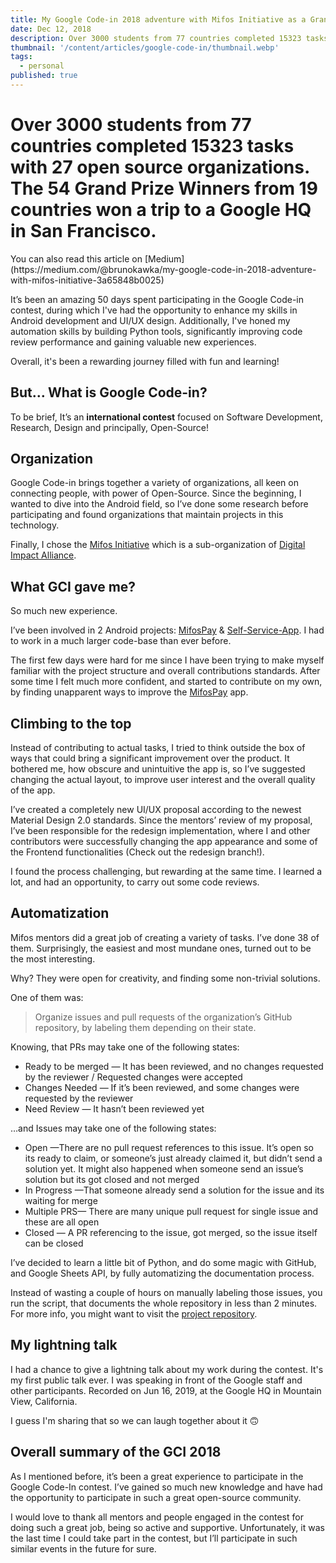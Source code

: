 ```yaml
---
title: My Google Code-in 2018 adventure with Mifos Initiative as a Grand Prize Winner
date: Dec 12, 2018
description: Over 3000 students from 77 countries completed 15323 tasks with 27 open source organizations. The 54 Grand Prize Winners from 19 countries won a trip to a Google HQ in San Francisco.
thumbnail: '/content/articles/google-code-in/thumbnail.webp'
tags:
  - personal
published: true
---
```


# Over 3000 students from 77 countries completed 15323 tasks with 27 open source organizations. The 54 Grand Prize Winners from 19 countries won a trip to a Google HQ in San Francisco.

<MdxAside>
  You can also read this article on
  [Medium](https://medium.com/@brunokawka/my-google-code-in-2018-adventure-with-mifos-initiative-3a65848b0025)
</MdxAside>

It’s been an amazing 50 days spent participating in the Google Code-in contest, during which I've had the opportunity to enhance my skills in Android development and UI/UX design. Additionally, I've honed my automation skills by building Python tools, significantly improving code review performance and gaining valuable new experiences.

Overall, it's been a rewarding journey filled with fun and learning!

## But… What is Google Code-in?

To be brief, It’s an **international contest** focused on Software Development, Research, Design and principally, Open-Source!

<MdxImage
  width={600}
  height={196}
  caption='Google Code-in logo'
  src='/content/articles/google-code-in/google-code-in-logo.png'
  alt='Google Code-in Logo'
/>

## Organization

Google Code-in brings together a variety of organizations, all keen on connecting people, with power of Open-Source. Since the beginning, I wanted to dive into the Android field, so I’ve done some research before participating and found organizations that maintain projects in this technology.

Finally, I chose the [Mifos Initiative](https://mifos.org) which is a sub-organization of [Digital Impact Alliance](https://codein.withgoogle.com/archive/2018/organization/5735553819475968).

<MdxImage
  width={600}
  height={196}
  caption='Mifos Initiative Logo'
  src='/content/articles/google-code-in/mifos-logo.png'
  alt='Mifos Initiative Logo'
/>

## What GCI gave me?

So much new experience.

I’ve been involved in 2 Android projects: [MifosPay](https://github.com/openMF/mobile-wallet) & [Self-Service-App](https://github.com/openMF/mifos-mobile). I had to work in a much larger code-base than ever before.

The first few days were hard for me since I have been trying to make myself familiar with the project structure and overall contributions standards. After some time I felt much more confident, and started to contribute on my own, by finding unapparent ways to improve the [MifosPay](https://github.com/openMF/mobile-wallet) app.

## Climbing to the top

Instead of contributing to actual tasks, I tried to think outside the box of ways that could bring a significant improvement over the product. It bothered me, how obscure and unintuitive the app is, so I’ve suggested changing the actual layout, to improve user interest and the overall quality of the app.

I’ve created a completely new UI/UX proposal according to the newest Material Design 2.0 standards. Since the mentors’ review of my proposal, I’ve been responsible for the redesign implementation, where I and other contributors were successfully changing the app appearance and some of the Frontend functionalities (Check out the redesign branch!).

I found the process challenging, but rewarding at the same time. I learned a lot, and had an opportunity, to carry out some code reviews.

<MdxImage
  width={720}
  height={2429}
  caption='My design proposal, reviewed & accepted by GCI mentors'
  src='/content/articles/google-code-in/mifos-pay-design.webp'
  alt='UI/UX design of the financial platform'
/>

## Automatization

Mifos mentors did a great job of creating a variety of tasks. I’ve done 38 of them. Surprisingly, the easiest and most mundane ones, turned out to be the most interesting.

Why? They were open for creativity, and finding some non-trivial solutions.

One of them was:

> Organize issues and pull requests of the organization’s GitHub repository, by labeling them depending on their state.

Knowing, that PRs may take one of the following states:

- Ready to be merged — It has been reviewed, and no changes requested by the reviewer / Requested changes were accepted
- Changes Needed — If it’s been reviewed, and some changes were requested by the reviewer
- Need Review — It hasn’t been reviewed yet

…and Issues may take one of the following states:

- Open —There are no pull request references to this issue. It’s open so its ready to claim, or someone’s just already claimed it, but didn’t send a solution yet. It might also happened when someone send an issue’s solution but its got closed and not merged
- In Progress —That someone already send a solution for the issue and its waiting for merge
- Multiple PRS— There are many unique pull request for single issue and these are all open
- Closed — A PR referencing to the issue, got merged, so the issue itself can be closed

I’ve decided to learn a little bit of Python, and do some magic with GitHub, and Google Sheets API, by fully automatizing the documentation process.

<MdxImage
  width={800}
  height={450}
  caption='Easy pulls documentation'
  src='/content/articles/google-code-in/easy-pulls-documentation.gif'
  alt='A visualization of a script running in the terminal'
/>

Instead of wasting a couple of hours on manually labeling those issues, you run the script, that documents the whole repository in less than 2 minutes. For more info, you might want to visit the [project repository](https://github.com/letelete/easy-documentation).

<MdxImage
  width={1400}
  height={1018}
  caption='Demo of the Issue Documentation script running on Heroku, updating every 5 minutes'
  src='/content/articles/google-code-in/issues-docs.webp'
  alt='A Google Sheet document storing documentation of github issues with 4 columns: url, title, status, update-date.'
/>

## My lightning talk

I had a chance to give a lightning talk about my work during the contest. It's my first public talk ever. I was speaking in front of the Google staff and other participants. Recorded on Jun 16, 2019, at the Google HQ in Mountain View, California.

I guess I'm sharing that so we can laugh together about it 🙃

<MdxYoutubeEmbed
  src='https://www.youtube.com/embed/tPhUq_O2Jm4?si=QhRHw43AUtleM42R'
  title='Lightning Talk @ Google Code-in 18, Google HQ'
  caption='Giving a lightning talk about my work during the contest.'
/>

## Overall summary of the GCI 2018

As I mentioned before, it’s been a great experience to participate in the Google Code-In contest. I’ve gained so much new knowledge and have had the opportunity to participate in such a great open-source community.

I would love to thank all mentors and people engaged in the contest for doing such a great job, being so active and supportive. Unfortunately, it was the last time I could take part in the contest, but I’ll participate in such similar events in the future for sure.
